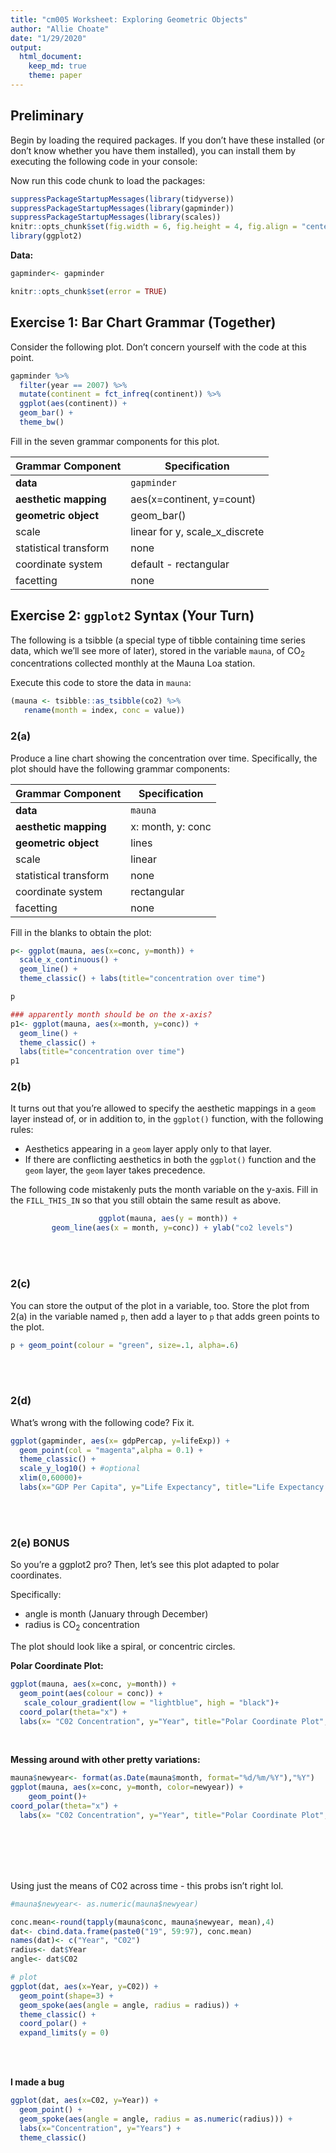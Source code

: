 ```yaml
---
title: "cm005 Worksheet: Exploring Geometric Objects"
author: "Allie Choate"
date: "1/29/2020"
output: 
  html_document:
    keep_md: true
    theme: paper
---
```


## Preliminary

Begin by loading the required packages. If you don't have these installed (or don't know whether you have them installed), you can install them by executing the following code in your console:

Now run this code chunk to load the packages:

```r
suppressPackageStartupMessages(library(tidyverse))
suppressPackageStartupMessages(library(gapminder))
suppressPackageStartupMessages(library(scales))
knitr::opts_chunk$set(fig.width = 6, fig.height = 4, fig.align = "center")
library(ggplot2)
```


**Data:**
```r
gapminder<- gapminder
```



<!---The following chunk allows errors when knitting--->

```r
knitr::opts_chunk$set(error = TRUE)
```

## Exercise 1: Bar Chart Grammar (Together)

Consider the following plot. Don't concern yourself with the code at this point.

```r
gapminder %>% 
  filter(year == 2007) %>% 
  mutate(continent = fct_infreq(continent)) %>% 
  ggplot(aes(continent)) +
  geom_bar() +
  theme_bw()
```

Fill in the seven grammar components for this plot.

| Grammar Component     | Specification |
|-----------------------|---------------|
| __data__              | `gapminder` |
| __aesthetic mapping__ | aes(x=continent, y=count) |
| __geometric object__  |  geom_bar() |
| scale                 | linear for y, scale_x_discrete |
| statistical transform | none |
| coordinate system     | default - rectangular |
| facetting             | none |



## Exercise 2: `ggplot2` Syntax (Your Turn)

The following is a tsibble (a special type of tibble containing time series data, which we'll see more of later), stored in the variable `mauna`, of CO$_2$ concentrations collected monthly at the Mauna Loa station.

Execute this code to store the data in `mauna`:

```r
(mauna <- tsibble::as_tsibble(co2) %>% 
   rename(month = index, conc = value))
```




### 2(a)

Produce a line chart showing the concentration over time. Specifically, the plot should have the following grammar components:

| Grammar Component     | Specification |
|-----------------------|---------------|
| __data__              | `mauna` |
| __aesthetic mapping__ | x: month, y: conc |
| __geometric object__  | lines |
| scale                 | linear |
| statistical transform | none |
| coordinate system     | rectangular |
| facetting             | none |

Fill in the blanks to obtain the plot:

```r
p<- ggplot(mauna, aes(x=conc, y=month)) +
  scale_x_continuous() +
  geom_line() +
  theme_classic() + labs(title="concentration over time")

p

### apparently month should be on the x-axis?
p1<- ggplot(mauna, aes(x=month, y=conc)) +
  geom_line() +
  theme_classic() + 
  labs(title="concentration over time")
p1
```

### 2(b)

It turns out that you're allowed to specify the aesthetic mappings in a `geom` layer instead of, or in addition to, in the `ggplot()` function, with the following rules:

- Aesthetics appearing in a `geom` layer apply only to that layer.
- If there are conflicting aesthetics in both the `ggplot()` function and the `geom` layer, the `geom` layer takes precedence.

The following code mistakenly puts the month variable on the y-axis. Fill in the `FILL_THIS_IN` so that you still obtain the same result as above.


<center>
```r
ggplot(mauna, aes(y = month)) +
  geom_line(aes(x = month, y=conc)) + ylab("co2 levels")

```
</center>



<br><br>


### 2(c)

You can store the output of the plot in a variable, too. Store the plot from 2(a) in the variable named `p`, then add a layer to `p` that adds green points to the plot.

```r
p + geom_point(colour = "green", size=.1, alpha=.6)
```


<br><br>

### 2(d)

What's wrong with the following code? Fix it.

```r
ggplot(gapminder, aes(x= gdpPercap, y=lifeExp)) +
  geom_point(col = "magenta",alpha = 0.1) +
  theme_classic() +
  scale_y_log10() + #optional
  xlim(0,60000)+
  labs(x="GDP Per Capita", y="Life Expectancy", title="Life Expectancy by Country GDP")
```



<br><br>



### 2(e) BONUS

So you're a ggplot2 pro? Then, let's see this plot adapted to polar coordinates. 

Specifically:

- angle is month (January through December)
- radius is CO$_2$ concentration

The plot should look like a spiral, or concentric circles. 


**Polar Coordinate Plot:**
```r
ggplot(mauna, aes(x=conc, y=month)) +
  geom_point(aes(colour = conc)) +
   scale_colour_gradient(low = "lightblue", high = "black")+
  coord_polar(theta="x") +
  labs(x= "C02 Concentration", y="Year", title="Polar Coordinate Plot", colour="C02")
```


<br>


**Messing around with other pretty variations:**
```r
mauna$newyear<- format(as.Date(mauna$month, format="%d/%m/%Y"),"%Y")
ggplot(mauna, aes(x=conc, y=month, color=newyear)) +
    geom_point()+
coord_polar(theta="x") +
  labs(x= "C02 Concentration", y="Year", title="Polar Coordinate Plot", fill="Year")
```



<br><br><br><br>

Using just the means of C02 across time - this probs isn't right lol. 
```r

#mauna$newyear<- as.numeric(mauna$newyear)

conc.mean<-round(tapply(mauna$conc, mauna$newyear, mean),4)
dat<- cbind.data.frame(paste0("19", 59:97), conc.mean)
names(dat)<- c("Year", "C02")
radius<- dat$Year
angle<- dat$C02

# plot
ggplot(dat, aes(x=Year, y=C02)) +
  geom_point(shape=3) +
  geom_spoke(aes(angle = angle, radius = radius)) +
  theme_classic() +
  coord_polar() +
  expand_limits(y = 0)
```


<br><br>


**I made a bug**
```r
ggplot(dat, aes(x=C02, y=Year)) +
  geom_point() +
  geom_spoke(aes(angle = angle, radius = as.numeric(radius))) +
  labs(x="Concentration", y="Years") +
  theme_classic() 
```



